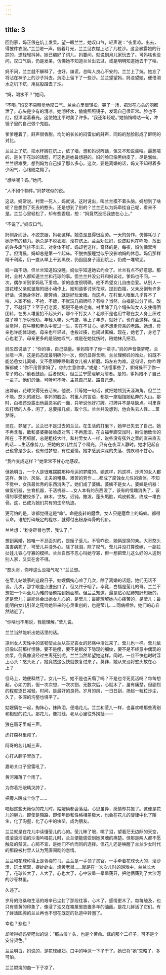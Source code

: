 ```yaml
---
---
---
```

title: 3
---



回到家，妈正偎在炕上发呆。望一眼兰兰，她叹口气，轻声说：“夜里凉。出去，得披件衣服。”兰兰嗯一声。借着灯光，兰兰见衣襟上沾了几粒沙。这会暴露她的行踪的，遂轻轻抖掉。她已编好了词儿。妈要问，就说到月儿家玩去了。可妈啥也没问，叹口气后，仍是发呆，仿佛她不知道兰兰出去过，或是明明知道她去干了啥。

妈不问，兰兰就不解释了。也好。编谎，总叫人良心不安的。兰兰上了炕。她忘了将沾在袜子上的沙子抖去。炕沿上留下了一些沙。兰兰望望妈，妈没望她，便借沏水之机下炕，用屁股蹭去了沙。

“妈，喝水不？”她问。

“不喝。”妈又不易察觉地叹口气。兰兰心里很轻松。哭了一场，把淤在心头的闷都泄了。心头是少有的清凉。她沏杯水，偷偷照照镜子，发现自己很正常。脸也不红，但洋溢着春光。这使她比平时美了许多。“我还年轻呢。”她悄悄嘀咕一句，冲镜子里的自己做个鬼脸。

爹爹睡着了，鼾声很香甜。均匀的长长的闷雷似的鼾声，同妈的愁脸形成了鲜明的对比。

兰兰上了炕，把水杯搁在炕上，依了墙，想和妈说阵话，但又不知说些啥。最想喧的，是关于花球的话题，可这也是她最想避的。妈的脸已像黑树皮了，尽是皱纹。兰兰很难受，想到妈为自己操了那么多心。这次，要是离婚的话，妈又不知得着多少闲气，心绪随之黯了。

“想啥呢？妈。”她问。

“人不如个物件。”妈梦呓似的说。

这话，妈常说。村里一死人，妈就说。这时说出，叫兰兰摸不着头脑。妈想到了啥呢？是想到了死去的憨头，还是想到了别的？兰兰还以为妈牵挂自己呢，看来不是。兰兰心里轻松了，却有些委屈，想：“妈竟然没把我放在心上。”

“不说了。”妈叹口气。

妈侧身而卧。不脱衣服，妈老这样。她总是显得很疲劳。一天的劳作，仿佛耗尽了她所有的精力。她总是不脱衣服，滚在炕上。兰兰劝过妈，说皮肤也在呼吸，放出的许多废气排不出去，对身体不好。妈却老这样。奇怪的是，每夜，妈仿佛累垮了。但清晨，妈却总是第一个起床。不脱衣服睡觉似乎没影响妈的休息。妈仍那样精干利索，仍一直从早上干到黑夜，仍囫囵身子滚到炕上，仍成一堆软泥。

妈一动不动，但兰兰知道妈没睡。妈似乎知道她去约会了。兰兰有点不好意思。那时，全村人都知道兰兰和花球的事。但兰兰并没公开和妈谈过。爹妈也不问。一次，偶尔听到爹妈私下里喧。爹的态度很明确，他不希望女儿自由恋爱。从别人一提花球父亲就皱眉的细小动作上，她知道爹讨厌花球。提到白福，父亲反倒有许多好话，说他身体好，能劳动，就是好玩爱赌。而这点，在村里人眼里几乎算不了啥，人家不偷，不抢，不嫖，不就玩几把牌吗？有啥？当然，白福是过分了些。改了，不就好了？至于打老婆，那更不是啥毛病。村里除了几个塌头叫女人支使得团团转，在男人堆里抬不起头外，哪个不打女人？老顺不是也用牛鞭在女人身上织过席子嘛？所以他劝，年轻人嘛，火气盛，等上了年岁，就好了。也许会这样。但兰兰觉得，在牛鞭和拳头中度过一生，实在不甘心。她不想走母亲的老路。她想，母亲也许能体谅她。母亲也年轻过，也挨过揍，也闹过离婚。现在，她老了，身老了心也老了。母亲更多的是陪她叹气，或是在她忧伤时，陪她抹几把泪。

妈忽然说话了：“你的事，自己掂量。爹妈陪不了你一辈子。”妈的声音像梦呓。兰兰嗯一声。这是妈态度最明确的一次，但仍显得含糊。兰兰理解妈的难处。妈既不能怂恿女儿离婚，又不愿眼睁睁瞅着女儿被人折磨。妈左右为难。这句话，你咋理解都成：“你不用管爹妈了。你的主意你拿。”或是：“该懂事些了，爹妈操不了你一辈子的心。”前者鼓励，后者规劝。但兰兰宁愿理解为前者。是的，爹妈陪不了自己一辈子。他们的话，可听可不听。主意自己拿，路自己走。

出嫁前，花球哭得死去活来。他说，只等她一句话，就把她领到天涯海角。但兰兰不能。憨头的媳妇，爹妈的脸面，村里人的言语，都是一座阻挡她私奔的大山。那时，白福还没露出他最恶劣的一面，只听说他好打牌。打牌并不是啥缺点。村里喜欢打牌的人多，闲了，总要摆几桌，取个乐。兰兰并没想到，他会失去人性……噩梦呀。

现在，梦醒了。兰兰已不是过去的兰兰。在生活的打磨下，她早已失去了自己。她不再含蓄，敢和婆婆撕破脸皮对骂；不再羞涩，在白福拳脚交加时，揪住他致命的所在；不再细腻，总是粗枝大叶，和村里女人一样，说些没有弦外之音的直来直去的话……生活像剪刀，把她的女儿性剪了个精光。只有在夜深人静时，她才记起自己也曾是少女，也有过梦想，有过爱情。她才感到深深的失落、愧疚和不甘心。

“我咋变成这样？”她常常不甘心地感叹。

但她明白，一个人是很难摆脱那种命运的梦魇的。她这样，妈这样，沙湾的女人都这样。黄沙、风俗、丈夫的粗暴、艰苦的劳作……都成了腐蚀女儿性的液体。不知不觉中，女孩最优秀的东西消失了。她们成了婆姨。婆姨不是女人。婆姨是机器：做饭机器，生育机器，干活机器……女人本有的东西没了，该有的情趣消失了，该得的享受被绞杀了。麻木，世故，迟钝，撒泼，蓬头垢脸，鸡皮鹤发，终成一堆白骨。这，已成为她们共有的生命轨迹。

更可怕的是，谁都觉得这是“命”。命是旋转的磨盘，女人只是磨盘上的蚂蚁。都得认命。谁想打碎既定的程序，就得付出粉身碎骨的代价。

兰兰想：“粉身碎骨也罢，我认了。”

想到离婚，她唯一不忍面对的，是嫂子莹儿。不管咋说，她俩是换的亲。大哥憨头虽害病死了，可莹儿并没外心。除了抹泪，除了叹气，莹儿并没打算改嫁，一副拉扯娃儿铁心守寡的模样。兰兰自然不忍心叫她守寡，但一想把莹儿这么好的人送到别人家，又实在舍不得。

“憨头哥，你咋这么没福气呢？”兰兰想。

在莹儿站娘家的这段日子，姑嫂俩掏心喧了几次，除了离婚的话题，她们无话不谈。几次，那字眼差点迸出口了，但又终于咽了。毕竟，白福是莹儿的哥。兰兰不想把一个叫莹儿为难的话题摆到她面前。但兰兰知道，最是贴心贴肺知肝知肠的，还是莹儿；最能体会出她女儿心的，是莹儿；最能理解她内心痛苦的，是莹儿；最能明白女儿引弟之死给她带来的心灵重创的，也是莹儿……同病相怜，她们的心自然贴近了。

“你啥也不用说，我能理解。”莹儿说。

兰兰当然能听出她话里的话。

凉州女人天性中的坚韧使兰兰从丧兄丧女的悲痛中活过来了。莹儿也一样。莹儿依旧像以前那样恬静。要不是瘦，要不是眼皮下隐现的细纹，要不是不经意中偶现的痴呆，倒真像没经过生离死别呢。兰兰当然希望她这样。同时，一丝不快也时时浮上心头：憨头死了，她竟然这么快就恢复过来了。莫非，她从来没将憨头放在心上？

但马上，她便释然了。女儿一死，她不是也天塌了吗？不是也寻死觅活吗？每每想起，心如刀割，但一次次想，一次次割，无数次后，心就木了，虽有痛楚，但剧烈的程度逐日减轻。时间，是最好的良药。岁月的风，一日日刮，扬起一粒粒沙尘，久了，多深的沟壑也填平了。

姑嫂俩在一起，掏阵心，抹阵泪，便唱花儿。兰兰和莹儿一样，也喜欢唱那些离别和相思的花儿。那花儿，像扣线，老从心里往外捞扯——

狼在豁牙里喊三声，

虎打森林里闯了。

阿哥的名儿喊三声，

心打从腔子里放了。

嘉峪关口子里雷吼了，

黄河滩落了个雨了。

为你着把眼睛哭肿了，

把旁人瞅成个你了……

唱起这些天籁似的花儿时，姑嫂俩都会落泪。心思虽异，感情却共振了。这便是花儿的魅力。即使是陌路，即使年龄和性格相差极大，也会在花儿的旋律中化了陌生，化了沟壑，化了心中的块垒，成为朋友。

兰兰就是在花儿中读懂莹儿的心的。莹儿眯了眼，噙了泪，望着茫无边际的天空，或滚滚滔滔的沙海吟唱花儿时，兰兰便能感受到她灵魂的痛楚。但那是两人都不愿触及的禁区。心照不宣，是她们不约而同的选择。但花儿还是唤醒了兰兰少女时代的那段被村里人认为荒唐闹剧的恋情。

兰兰和花球称得上是青梅竹马。兰兰是一手领了灵官，一手牵着花球长大的，滚沙洼，玩土窝窝，捉蚱蚱虫，烧黄老鼠……就是在一次次儿时的游戏中，兰兰长大了，花球长大了，人大了，心也大了，心中波晕一晕晕荡开，把他俩荡到了大沙河的沙枣林里。

久违了。

岁月的沧桑和生活的艰辛已尘封了那段往事，心木了，感情更木了。每每触及，也只有昏黄的印象了，像浸了油又在霉屋里放置多年的油画。是花儿鲜活了它们。有了鲜活图腾的兰兰再也不想在既定的轨道中转圈了。

幸也？悲也？

却听得妈妈梦呓似的说：“那古浪丫头，也是个苦命。嫁的那个二杆子，可不是个安分货色。”

兰兰明白，妈说的，是花球媳妇。口中的唾沫一下子干了。她已将“她”忽略了，多可怕。

兰兰燃烧的血一下子凉了。